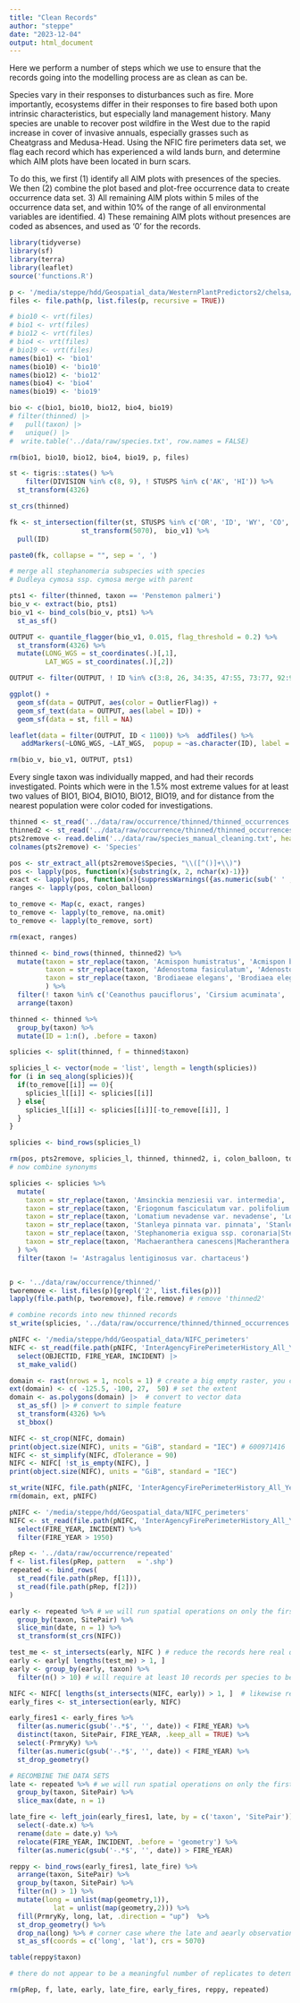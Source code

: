 ```yaml
---
title: "Clean Records"
author: "steppe"
date: "2023-12-04"
output: html_document
---
```


Here we perform a number of steps which we use to ensure that the records going into the modelling process are as clean as can be. 


Species vary in their responses to disturbances such as fire. 
More importantly, ecosystems differ in their responses to fire based both upon intrinsic characteristics, but especially land management history. 
Many species are unable to recover post wildfire in the West due to the rapid increase in cover of invasive annuals, especially grasses such as Cheatgrass and Medusa-Head. 
Using the NFIC fire perimeters data set, we flag each record which has experienced a wild lands burn, and determine which AIM plots have been located in burn scars.

To do this, we first (1) identify all AIM plots with presences of the species. 
We then (2) combine the plot based and plot-free occurrence data to create occurrence data set. 
3) All remaining AIM plots within 5 miles of the occurrence data set, and within 10% of the range of all environmental variables are identified. 
4) These remaining AIM plots without presences are coded as absences, and used as '0' for the records. 

```r
library(tidyverse)
library(sf)
library(terra)
library(leaflet)
source('functions.R')
```


```r

p <- '/media/steppe/hdd/Geospatial_data/WesternPlantPredictors2/chelsa/bio10'
files <- file.path(p, list.files(p, recursive = TRUE))

# bio10 <- vrt(files)
# bio1 <- vrt(files)
# bio12 <- vrt(files)
# bio4 <- vrt(files)
# bio19 <- vrt(files)
names(bio1) <- 'bio1'
names(bio10) <- 'bio10'
names(bio12) <- 'bio12'
names(bio4) <- 'bio4'
names(bio19) <- 'bio19'

bio <- c(bio1, bio10, bio12, bio4, bio19)
# filter(thinned) |> 
#   pull(taxon) |> 
#   unique() |>
#  write.table('../data/raw/species.txt', row.names = FALSE)

rm(bio1, bio10, bio12, bio4, bio19, p, files)
```

```r

st <- tigris::states() %>% 
    filter(DIVISION %in% c(8, 9), ! STUSPS %in% c('AK', 'HI')) %>% 
  st_transform(4326) 

st_crs(thinned)

fk <- st_intersection(filter(st, STUSPS %in% c('OR', 'ID', 'WY', 'CO', 'WA')) %>% 
                  st_transform(5070),  bio_v1) %>% 
  pull(ID)

paste0(fk, collapse = "", sep = ', ')

# merge all stephanomeria subspecies with species
# Dudleya cymosa ssp. cymosa merge with parent

pts1 <- filter(thinned, taxon == 'Penstemon palmeri')
bio_v <- extract(bio, pts1)
bio_v1 <- bind_cols(bio_v, pts1) %>% 
  st_as_sf() 

OUTPUT <- quantile_flagger(bio_v1, 0.015, flag_threshold = 0.2) %>% 
  st_transform(4326) %>% 
  mutate(LONG_WGS = st_coordinates(.)[,1], 
         LAT_WGS = st_coordinates(.)[,2]) 

OUTPUT <- filter(OUTPUT, ! ID %in% c(3:8, 26, 34:35, 47:55, 73:77, 92:94, 98:99, 102:103, 115, 122, 129, 139, 143, 149, 168, 195, 199, 209, 214, 216, 232, 236, 247, 256, 264, 267, 268, 273, 281, 284, 285, 297, 302:303, 305, 312, 318, 326:327, 333, 343, 348, 349:350, 360, 373, 390, 399, 404, 406, 419, 423, 437:438, 447, 454, 458, 462, 470, 472, 474, 494, 509, 511, 514, 536, 539, 544, 558, 570, 572, 573, 576, 610, 611, 616, 623, 629, 632:633, 635, 651, 663, 684, 696, 711, 732, 733, 757, 767, 812, 814, 816, 819, 821, 828, 836, 849, 850, 856, 858, 874, 890, 901, 910, 939, 946, 958, 962, 966:967, 971, 981, 989, 997, 1007, 1010, 1016, 1020, 1031, 1054))

ggplot() +  
  geom_sf(data = OUTPUT, aes(color = OutlierFlag)) +
  geom_sf_text(data = OUTPUT, aes(label = ID)) +
  geom_sf(data = st, fill = NA) 

leaflet(data = filter(OUTPUT, ID < 1100)) %>%  addTiles() %>%
   addMarkers(~LONG_WGS, ~LAT_WGS,  popup = ~as.character(ID), label = ~as.character(ID))

rm(bio_v, bio_v1, OUTPUT, pts1)
```


Every single taxon was individually mapped, and had their records investigated. Points which were in the 1.5% most extreme values for at least two values of BIO1, BIO4, BIO10, BIO12, BIO19, and for distance from the nearest population were color coded for investigations. 

```r
thinned <- st_read('../data/raw/occurrence/thinned/thinned_occurrences.shp', quiet = TRUE)
thinned2 <- st_read('../data/raw/occurrence/thinned/thinned_occurrences2.shp', quiet = TRUE)
pts2remove <- read.delim('../data/raw/species_manual_cleaning.txt', header = FALSE)
colnames(pts2remove) <- 'Species'

pos <- str_extract_all(pts2remove$Species, "\\([^()]+\\)")
pos <- lapply(pos, function(x){substring(x, 2, nchar(x)-1)})
exact <- lapply(pos, function(x){suppressWarnings({as.numeric(sub(' ' , '', unlist(strsplit(x,","))))})})
ranges <- lapply(pos, colon_balloon)

to_remove <- Map(c, exact, ranges)  
to_remove <- lapply(to_remove, na.omit)
to_remove <- lapply(to_remove, sort)

rm(exact, ranges)

thinned <- bind_rows(thinned, thinned2) %>% 
  mutate(taxon = str_replace(taxon, 'Acmispon humistratus', 'Acmispon brachycarpus'), 
         taxon = str_replace(taxon, 'Adenostoma fasiculatum', 'Adenostoma fasciculatum'),
         taxon = str_replace(taxon, 'Brodiaeae elegans', 'Brodiaea elegans')
         ) %>% 
  filter(! taxon %in% c('Ceanothus pauciflorus', 'Cirsium acuminata', 'Mirabilis lanata')) %>% 
  arrange(taxon)

thinned <- thinned %>% 
  group_by(taxon) %>% 
  mutate(ID = 1:n(), .before = taxon)

splicies <- split(thinned, f = thinned$taxon)

splicies_l <- vector(mode = 'list', length = length(splicies))
for (i in seq_along(splicies)){
  if(to_remove[[i]] == 0){
    splicies_l[[i]] <- splicies[[i]]
  } else{
    splicies_l[[i]] <- splicies[[i]][-to_remove[[i]], ]
  }
}

splicies <- bind_rows(splicies_l)

rm(pos, pts2remove, splicies_l, thinned, thinned2, i, colon_balloon, to_remove)
# now combine synonyms

splicies <- splicies %>% 
  mutate(
    taxon = str_replace(taxon, 'Amsinckia menziesii var. intermedia', 'Amsinckia menziesii'),
    taxon = str_replace(taxon, 'Eriogonum fasciculatum var. polifolium', 'Eriogonum fasciculatum'),
    taxon = str_replace(taxon, 'Lomatium nevadense var. nevadense', 'Lomatium nevadense'),
    taxon = str_replace(taxon, 'Stanleya pinnata var. pinnata', 'Stanleya pinnata'),
    taxon = str_replace(taxon, 'Stephanomeria exigua ssp. coronaria|Stephanomeria exigua ssp. exigua', 'Stephanomeria exigua'),
    taxon = str_replace(taxon, 'Machaeranthera canescens|Macheranthera canescens', 'Dieteria canescens')
  ) %>% 
  filter(taxon != 'Astragalus lentiginosus var. chartaceus')


p <- '../data/raw/occurrence/thinned/'
tworemove <- list.files(p)[grepl('2', list.files(p))]
lapply(file.path(p, tworemove), file.remove) # remove 'thinned2'

# combine records into new thinned records
st_write(splicies, '../data/raw/occurrence/thinned/thinned_occurrences.shp', quiet = TRUE, append = F)
```

```r

pNIFC <- '/media/steppe/hdd/Geospatial_data/NIFC_perimeters'
NIFC <- st_read(file.path(pNIFC, 'InterAgencyFirePerimeterHistory_All_Years_View.shp')) |>
  select(OBJECTID, FIRE_YEAR, INCIDENT) |>
  st_make_valid()

domain <- rast(nrows = 1, ncols = 1) # create a big empty raster, you can go in through sf too. 
ext(domain) <- c( -125.5, -100, 27,  50) # set the extent
domain <- as.polygons(domain) |>  # convert to vector data
  st_as_sf() |> # convert to simple feature
  st_transform(4326) %>% 
  st_bbox()

NIFC <- st_crop(NIFC, domain)
print(object.size(NIFC), units = "GiB", standard = "IEC") # 600971416
NIFC <- st_simplify(NIFC, dTolerance = 90)
NIFC <- NIFC[ !st_is_empty(NIFC), ] 
print(object.size(NIFC), units = "GiB", standard = "IEC")

st_write(NIFC, file.path(pNIFC, 'InterAgencyFirePerimeterHistory_All_Years_View-Simplified.shp'), append = F)
rm(domain, ext, pNIFC)
```

```r
pNIFC <- '/media/steppe/hdd/Geospatial_data/NIFC_perimeters'
NIFC <- st_read(file.path(pNIFC, 'InterAgencyFirePerimeterHistory_All_Years_View-Simplified.shp')) %>% 
  select(FIRE_YEAR, INCIDENT) %>% 
  filter(FIRE_YEAR > 1950)

pRep <- '../data/raw/occurrence/repeated'
f <- list.files(pRep, pattern   = '.shp')
repeated <- bind_rows(
  st_read(file.path(pRep, f[1])), 
  st_read(file.path(pRep, f[2])) 
) 

early <- repeated %>% # we will run spatial operations on only the first of each paired point to reduce processing time. 
  group_by(taxon, SitePair) %>% 
  slice_min(date, n = 1) %>% 
  st_transform(st_crs(NIFC))

test_me <- st_intersects(early, NIFC ) # reduce the records here real quickly. 
early <- early[ lengths(test_me) > 1, ] 
early <- group_by(early, taxon) %>% 
  filter(n() > 10) # will require at least 10 records per species to be successful, let alone even attempt. 

NIFC <- NIFC[ lengths(st_intersects(NIFC, early)) > 1, ]  # likewise reduce the number of fires to speed up the intersecitons
early_fires <- st_intersection(early, NIFC)

early_fires1 <- early_fires %>% 
  filter(as.numeric(gsub('-.*$', '', date)) < FIRE_YEAR) %>% 
  distinct(taxon, SitePair, FIRE_YEAR, .keep_all = TRUE) %>% 
  select(-PrmryKy) %>% 
  filter(as.numeric(gsub('-.*$', '', date)) < FIRE_YEAR) %>% 
  st_drop_geometry()

# RECOMBINE THE DATA SETS
late <- repeated %>% # we will run spatial operations on only the first of each paired point to reduce processing time. 
  group_by(taxon, SitePair) %>% 
  slice_max(date, n = 1) 

late_fire <- left_join(early_fires1, late, by = c('taxon', 'SitePair')) %>% 
  select(-date.x) %>% 
  rename(date = date.y) %>% 
  relocate(FIRE_YEAR, INCIDENT, .before = 'geometry') %>% 
  filter(as.numeric(gsub('-.*$', '', date)) > FIRE_YEAR)

reppy <- bind_rows(early_fires1, late_fire) %>% 
  arrange(taxon, SitePair) %>% 
  group_by(taxon, SitePair) %>% 
  filter(n() > 1) %>% 
  mutate(long = unlist(map(geometry,1)),
           lat = unlist(map(geometry,2))) %>% 
  fill(PrmryKy, long, lat, .direction = "up")  %>% 
  st_drop_geometry() %>% 
  drop_na(long) %>% # corner case where the late and aearly observation years are the same
  st_as_sf(coords = c('long', 'lat'), crs = 5070)

table(reppy$taxon)

# there do not appear to be a meaningful number of replicates to determine which species bounce back after fires. 

rm(pRep, f, late, early, late_fire, early_fires, reppy, repeated)
```


